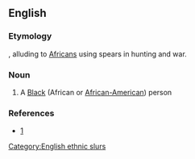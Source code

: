 ==English==

===Etymology===
{{compound|spear|chucker|lang=en}}, alluding to [[African]]s using spears in hunting and war.

===Noun===
{{en-noun}}

# {{label|en|British|US|offensive|slang}} A [[Black]] (African or [[African-American]]) person

===References===
* [http://books.google.com/books?id=UiZQH5gHuggC&pg=PA29&lpg=PA29&dq=spearchucker+definition&source=web&ots=pHhdfNcBTm&sig=hAsLTNrXwFaJ6mVYV8I3_Uj9YnI#v=onepage&q=spearchucker&f=false]

[[Category:English ethnic slurs]]